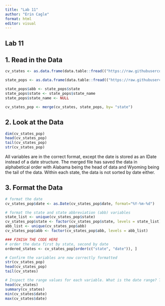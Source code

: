 ```yaml
---
title: "Lab 11"
author: "Erin Cagle"
format: html
editor: visual
---
```


## Lab 11

## 1. Read in the Data

```r
cv_states <- as.data.frame(data.table::fread(("https://raw.githubusercontent.com/nytimes/covid-19-data/master/us-states.csv")))

state_pops <- as.data.frame(data.table::fread(("https://raw.githubusercontent.com/COVID19Tracking/associated-data/master/us_census_data/us_census_2018_population_estimates_states.csv")))

state_pops$abb <- state_pops$state
state_pops$state <- state_pops$state_name
state_pops$state_name <- NULL

cv_states_pop <- merge(cv_states, state_pops, by= "state")

```

## 2. Look at the Data

```r
dim(cv_states_pop)
head(cv_states_pop)
tail(cv_states_pop)
str(cv_states_pop)
```

All variables are in the correct format, except the date is stored as an IDate instead of a date structure. The merged file has saved the data in alphabetical order with Alabama being the head of data and Wyoming being the tail of the data. Within each state, the data is not sorted by date either.

## 3. Format the Data

```r
# format the date
cv_states_pop$date <- as.Date(cv_states_pop$date, format="%Y-%m-%d")

# format the state and state abbreviation (abb) variables
state_list <- unique(cv_states_pop$state)
cv_states_pop$state <- factor(cv_states_pop$state, levels = state_list)
abb_list <- unique(cv_states_pop$abb)
cv_states_pop$abb <- factor(cv_states_pop$abb, levels = abb_list)

### FINISH THE CODE HERE 
# order the data first by state, second by date
ordered_states <- cv_states_pop[order(c("state", "date")), ]

# Confirm the variables are now correctly formatted
str(cv_states_pop)
head(cv_states_pop)
tail(cv_states)

# Inspect the range values for each variable. What is the date range? The range of cases and deaths?
head(cv_states)
summary(cv_states)
min(cv_states$date)
max(cv_states$date)
```
